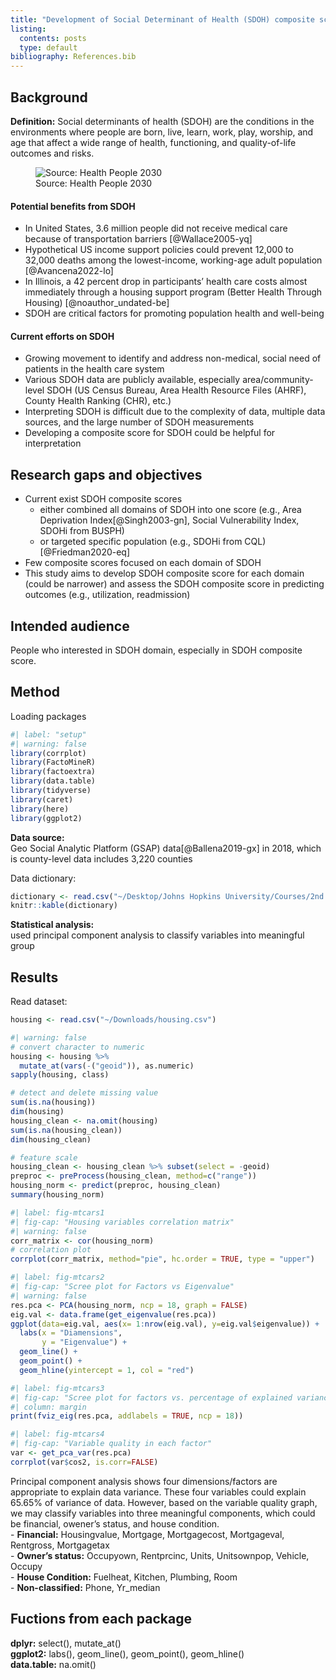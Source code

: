 ```yaml
---
title: "Development of Social Determinant of Health (SDOH) composite score"
listing:
  contents: posts
  type: default
bibliography: References.bib
---
```


## Background

::: {.callout-note}
**Definition:** Social determinants of health (SDOH) are the conditions in the environments where people are born, live, learn, work, play, worship, and age that affect a wide range of health, functioning, and quality-of-life outcomes and risks.
:::

![Source: Health People 2030](SDOH.png)

#### Potential benefits from SDOH
- In United States, 3.6 million people did not receive medical care because of transportation barriers [@Wallace2005-yq]
- Hypothetical US income support policies could prevent 12,000 to 32,000 deaths among the lowest-income, working-age adult population [@Avancena2022-lo]
- In Illinois, a 42 percent drop in participants' health care costs almost immediately through a housing support program (Better Health Through Housing) [@noauthor_undated-be]
- SDOH are critical factors for promoting population health and well-being

#### Current efforts on SDOH
- Growing movement to identify and address non-medical, social need of patients in the health care system   
- Various SDOH data are publicly available, especially area/community-level SDOH (US Census Bureau, Area Health Resource Files (AHRF), County Health Ranking (CHR), etc.)   
- Interpreting SDOH is difficult due to the complexity of data, multiple data sources, and the large number of SDOH measurements    
- Developing a composite score for SDOH could be helpful for interpretation

## Research gaps and objectives

- Current exist SDOH composite scores
   - either combined all domains of SDOH into one score (e.g., Area Deprivation Index[@Singh2003-gn], Social Vulnerability Index, SDOHi from BUSPH) 
   - or targeted specific population (e.g., SDOHi from CQL)[@Friedman2020-eq]
- Few composite scores focused on each domain of SDOH 
- This study aims to develop SDOH composite score for each domain (could be narrower) and assess the SDOH composite score in predicting outcomes (e.g., utilization, readmission)

## Intended audience
People who interested in SDOH domain, especially in SDOH composite score.

## Method

Loading packages
```r
#| label: "setup"
#| warning: false
library(corrplot)
library(FactoMineR)
library(factoextra)
library(data.table)
library(tidyverse)
library(caret)
library(here)
library(ggplot2)
```

**Data source:**\
Geo Social Analytic Platform (GSAP) data[@Ballena2019-gx] in 2018, which is county-level data includes 3,220 counties

Data dictionary:
```r
dictionary <- read.csv("~/Desktop/Johns Hopkins University/Courses/2nd Year/2nd Quarter/PH.140.840 Statistical Programming Paradigms and Workflows/Project1/Project1/dictionary.csv")
knitr::kable(dictionary)
```

**Statistical analysis:**\
used principal component analysis to classify variables into meaningful group

## Results

Read dataset:
```r
housing <- read.csv("~/Downloads/housing.csv")
```

```r
#| warning: false
# convert character to numeric
housing <- housing %>% 
  mutate_at(vars(-("geoid")), as.numeric)
sapply(housing, class)
```

```r
# detect and delete missing value
sum(is.na(housing))
dim(housing)
housing_clean <- na.omit(housing)
sum(is.na(housing_clean))
dim(housing_clean)
```

```r
# feature scale
housing_clean <- housing_clean %>% subset(select = -geoid)
preproc <- preProcess(housing_clean, method=c("range"))
housing_norm <- predict(preproc, housing_clean)
summary(housing_norm)
```

```r
#| label: fig-mtcars1
#| fig-cap: "Housing variables correlation matrix"
#| warning: false
corr_matrix <- cor(housing_norm)
# correlation plot
corrplot(corr_matrix, method="pie", hc.order = TRUE, type = "upper")
```

```r
#| label: fig-mtcars2
#| fig-cap: "Scree plot for Factors vs Eigenvalue"
#| warning: false
res.pca <- PCA(housing_norm, ncp = 18, graph = FALSE)
eig.val <- data.frame(get_eigenvalue(res.pca))
ggplot(data=eig.val, aes(x= 1:nrow(eig.val), y=eig.val$eigenvalue)) +
  labs(x = "Diamensions",
       y = "Eigenvalue") +
  geom_line() + 
  geom_point() +
  geom_hline(yintercept = 1, col = "red")
```  
  
```r
#| label: fig-mtcars3
#| fig-cap: "Scree plot for factors vs. percentage of explained variances"
#| column: margin
print(fviz_eig(res.pca, addlabels = TRUE, ncp = 18))
```
  
```r
#| label: fig-mtcars4
#| fig-cap: "Variable quality in each factor"
var <- get_pca_var(res.pca)
corrplot(var$cos2, is.corr=FALSE)
```

::: {.callout-important}
Principal component analysis shows four dimensions/factors are appropriate to explain data variance. These four variables could explain 65.65% of variance of data. However, based on the variable quality graph, we may classify variables into three meaningful components, which could be financial, owener's status, and house condition.   
- **Financial:** Housingvalue, Mortgage, Mortgagecost, Mortgageval, Rentgross, Mortgagetax   
- **Owner's status:** Occupyown, Rentprcinc, Units, Unitsownpop, Vehicle, Occupy    
- **House Condition:** Fuelheat, Kitchen, Plumbing, Room    
- **Non-classified:** Phone, Yr_median
:::

## Fuctions from each package
**dplyr:** select(), mutate_at()    
**ggplot2:** labs(), geom_line(), geom_point(), geom_hline()    
**data.table:** na.omit()